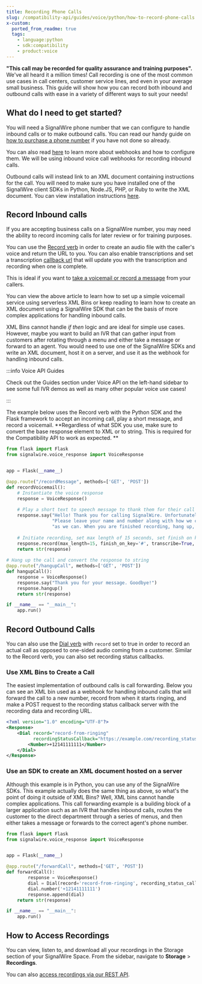 ```yaml
---
title: Recording Phone Calls
slug: /compatibility-api/guides/voice/python/how-to-record-phone-calls
x-custom:
  ported_from_readme: true
  tags:
    - language:python
    - sdk:compatibility
    - product:voice
---
```



**"This call may be recorded for quality assurance and training purposes".** We've all heard it a million times! Call recording is one of the most common use cases in call centers, customer service lines, and even in your average small business. This guide will show how you can record both inbound and outbound calls with ease in a variety of different ways to suit your needs!

What do I need to get started?
------------------------------

You will need a SignalWire phone number that we can configure to handle inbound calls or to make outbound calls. You can read our handy guide on [how to purchase a phone number](/platform/phone-numbers/getting-started/buying-a-phone-number) if you have not done so already. 

You can also read [here](/platform/phone-numbers/guides/how-to-configure-your-webhook) to learn more about webhooks and how to configure them. We will be using inbound voice call webhooks for recording inbound calls. 

Outbound calls will instead link to an XML document containing instructions for the call. You will need to make sure you have installed one of the SignalWire client SDKs in Python, Node.JS, PHP, or Ruby to write the XML document. You can view installation instructions [here](/compatibility-api/sdks).

Record Inbound calls
--------------------

If you are accepting business calls on a SignalWire number, you may need the ability to record incoming calls for later review or for training purposes.

You can use the [Record verb](/compatibility-api/cxml/voice/record) in order to create an audio file with the caller's voice and return the URL to you. You can also enable transcriptions and set a transcription [callback url](/platform/phone-numbers/guides/how-to-configure-your-webhook#recording-status-callback) that will update you with the transcription and recording when one is complete.

This is ideal if you want to [take a voicemail or record a message](/voice/getting-started/how-to-set-up-voicemail) from your callers. 

You can view the above article to learn how to set up a simple voicemail service using serverless XML Bins or keep reading to learn how to create an XML document using a SignalWire SDK that can be the basis of more complex applications for handling inbound calls. 

XML Bins cannot handle _if then_ logic and are ideal for simple use cases. However, maybe you want to build an IVR that can gather input from customers after rotating through a menu and either take a message or forward to an agent. You would need to use one of the SignalWire SDKs and write an XML document, host it on a server, and use it as the webhook for handling inbound calls. 


:::info Voice API Guides

Check out the Guides section under Voice API on the left-hand sidebar to see some full IVR demos as well as many other popular voice use cases!

:::

The example below uses the Record verb with the Python SDK and the Flask framework to accept an incoming call, play a short message, and record a voicemail. **Regardless of what SDK you use, make sure to convert the base response element to XML or to string. This is required for the Compatibility API to work as expected. ** 

```python
from flask import Flask
from signalwire.voice_response import VoiceResponse


app = Flask(__name__)

@app.route("/recordMessage", methods=['GET', 'POST'])
def recordVoicemail():
  	# Instantiate the voice response 
    response = VoiceResponse()
    
    # Play a short text to speech message to thank them for their call and advise them to record a message.
    response.say("Hello! Thank you for calling SignalWire. Unfortunately, we are not able to take your call at this time."
                 "Please leave your name and number along with how we can help after the beep, and we will get back to you as soon"
                 "as we can. When you are finished recording, hang up, or press the pound key.")
    
    # Initiate recording, set max length of 15 seconds, set finish on key to the pound key, and set transcribe to true.  
    response.record(max_length=15, finish_on_key='#', transcribe=True,  action="/hangupCall")
    return str(response)
  
# Hang up the call and convert the response to string
@app.route("/hangupCall", methods=['GET', 'POST'])
def hangupCall():
    response = VoiceResponse()
    response.say("Thank you for your message. Goodbye!")
    response.hangup()
    return str(response)

if __name__ == "__main__":
    app.run()
```

Record Outbound Calls
---------------------

You can also use the [Dial verb](/compatibility-api/cxml/voice/dial) with `record` set to true in order to record an actual call as opposed to one-sided audio coming from a customer. Similar to the Record verb, you can also set recording status callbacks.

### Use XML Bins to Create a Call

The easiest implementation of outbound calls is call forwarding. Below you can see an XML bin used as a webhook for handling inbound calls that will forward the call to a new number, record from when it starts ringing, and make a POST request to the recording status callback server with the recording data and recording URL. 

```xml
<?xml version="1.0" encoding="UTF-8"?>
<Response>
    <Dial record="record-from-ringing"
          recordingStatusCallback="https://example.com/recording_status">
        <Number>+12141111111</Number>
    </Dial>
</Response>
```

### Use an SDK to create an XML document hosted on a server

Although this example is in Python, you can use any of the SignalWire SDKs. This example actually does the same thing as above, so what's the point of doing it outside of XML Bins? Well, XML bins cannot handle complex applications. This call forwarding example is a building block of a larger application such as an IVR that handles inbound calls, routes the customer to the direct department through a series of menus, and then either takes a message or forwards to the correct agent's phone number. 

```python
from flask import Flask
from signalwire.voice_response import VoiceResponse


app = Flask(__name__)

@app.route("/forwardCall", methods=['GET', 'POST'])
def forwardCall():
		response = VoiceResponse()
		dial = Dial(record='record-from-ringing', recording_status_callback='https://example.com/recording_status')
		dial.number('+12141111111')
		response.append(dial)
    return str(response)

if __name__ == "__main__":
    app.run()
```

How to Access Recordings
------------------------

You can view, listen to, and download all your recordings in the Storage section of your SignalWire Space. From the sidebar, navigate to **Storage** > **Recordings**.

You can also [access recordings via our  REST API](/rest/compatibility-api/endpoints/retrieve-recording).

